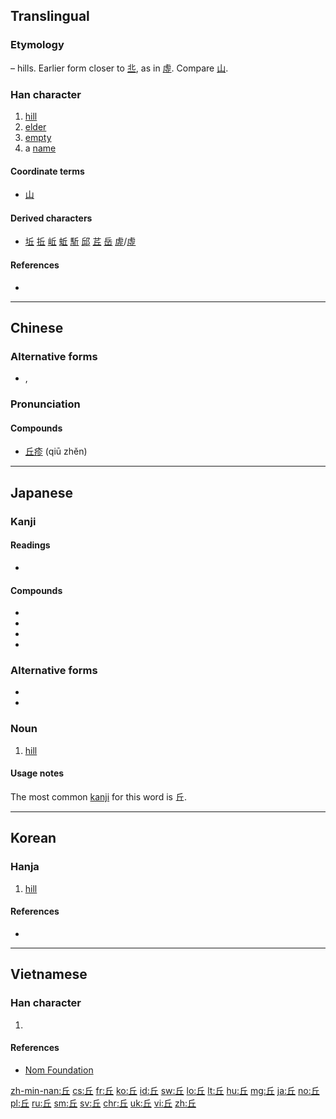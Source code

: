 {{also|丠}}<!-- may be replaced by zh-forms -->
==Translingual==

===Etymology===
{{Han etyl}}
{{liushu|i}} – hills. Earlier form closer to [[丠]], as in [[虛]]. Compare [[山]].

===Han character===
{{Han char|rn=1|rad=一|as=04|sn=5|four=72101|canj=OM|ids=}}

# [[hill]]
# [[elder]]
# [[empty]]
# a [[name]]

====Coordinate terms====
* {{sense|hills}} [[山]]

====Derived characters====
* [[坵]] [[拞]] [[岴]] [[蚯]] [[駈]] [[邱]] [[茊]] [[岳]] [[虗]]/[[虛]]

====References====
* {{Han ref|kx=0077.140|dkj=00033|dj=0156.020|hdz=10017.010|uh=4E18|ud=19992|bh=A543|bd=42307}}

----

==Chinese==
{{zh-forms}}

===Alternative forms===
* {{zh-l|𠀉}}, {{zh-l|丠}}

===Pronunciation===
{{zh-pron
|m=qiū
|c=jau1
|mn=khu
|mc=y
|oc=y
|ma=
|cat=n,a,pn
}}

====Compounds====
* [[丘疹]] (qiū zhěn)

----

==Japanese==

===Kanji===
{{ja-kanji|grade=c|rs=一04}}

====Readings====
* {{ja-readings|goon=[[く]] (ku)|kanon=[[きゅう]] (kyū)|kun=[[おか]] (oka)}}

====Compounds====
* {{ja-r|丘上|きゅうじょう}}
* {{ja-r|丘疹|きゅうしん}}
* {{ja-r|丘辺|おかべ}}
* {{ja-r|丘陵|きゅうりょう}}

===Alternative forms===
* {{l/ja|岡}}
* {{l/ja|壟}}

===Noun===
{{ja-noun|おか}}

# [[hill]]
#: {{ja-usex|丘を下る|おか を くだる|to go down a hill}}

====Usage notes====
The most common [[kanji]] for this word is 丘.

----

==Korean==

===Hanja===
{{ko-hanja|hangeul=구|rv=gu|mr=ku|eumhun=언덕|ehrv=eondeok|ehmr=ǒndǒk|ehy=}}

# [[hill]]

====References====
* {{Hanja ref|nav=8208}}

----

==Vietnamese==

===Han character===
{{vi-hantu|[[khâu]], [[kheo]], [[khưu]]|rs=一04}}

# {{defn|lang=vi|sort=一04}}

====References====
* [http://nomfoundation.org/common/nom_details.php?codepoint=4e18 Nom Foundation]

[[zh-min-nan:丘]]
[[cs:丘]]
[[fr:丘]]
[[ko:丘]]
[[id:丘]]
[[sw:丘]]
[[lo:丘]]
[[lt:丘]]
[[hu:丘]]
[[mg:丘]]
[[ja:丘]]
[[no:丘]]
[[pl:丘]]
[[ru:丘]]
[[sm:丘]]
[[sv:丘]]
[[chr:丘]]
[[uk:丘]]
[[vi:丘]]
[[zh:丘]]